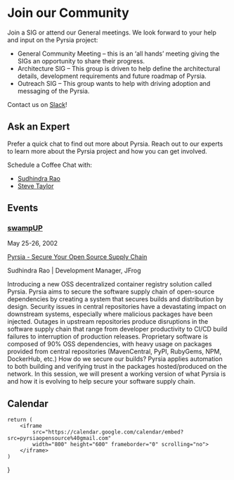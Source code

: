 # Join our Community

Join a SIG or attend our General meetings. We look forward to your help and input on the Pyrsia project:

- General Community Meeting – this is an ‘all hands’ meeting giving the SIGs an opportunity to share their progress.
- Architecture SIG – This group is driven to help define the architectural details, development requirements and future roadmap of Pyrsia.
- Outreach SIG – This group wants to help with driving adoption and messaging of the Pyrsia.

Contact us on [Slack](https://openssf.slack.com/archives/C0302CVKPA5)!

## Ask an Expert

Prefer a quick chat to find out more about Pyrsia. Reach out to our experts to learn more about the Pyrsia project and how you can get involved.

Schedule a Coffee Chat with:

- [Sudhindra Rao](https://go.oncehub.com/pyrsia_oss)
- [Steve Taylor](https://pyrsia.io/social/#calendar)

## Events

### [**swampUP**](https://swampup.jfrog.com)
May 25-26, 2002

[Pyrsia - Secure Your Open Source Supply Chain](https://swampup.jfrog.com/agenda/)

Sudhindra Rao | Development Manager, JFrog

Introducing a new OSS decentralized container registry solution called Pyrsia. Pyrsia aims to secure the software supply chain of open-source dependencies by creating a system that secures builds and distribution by design. Security issues in central repositories have a devastating impact on downstream systems, especially where malicious packages have been injected. Outages in upstream repositories produce disruptions in the software supply chain that range from developer productivity to CI/CD build failures to interruption of production releases. Proprietary software is composed of 90% OSS dependencies, with heavy usage on packages provided from central repositories (MavenCentral, PyPI, RubyGems, NPM, DockerHub, etc.) How do we secure our builds? Pyrsia applies automation to both building and verifying trust in the packages hosted/produced on the network. In this session, we will present a working version of what Pyrsia is and how it is evolving to help secure your software supply chain.

## Calendar

    return (
        <iframe 
            src="https://calendar.google.com/calendar/embed?src=pyrsiaopensource%40gmail.com"
            width="800" height="600" frameborder="0" scrolling="no">
        </iframe>
    )
}

<GoogleCalendar/>
